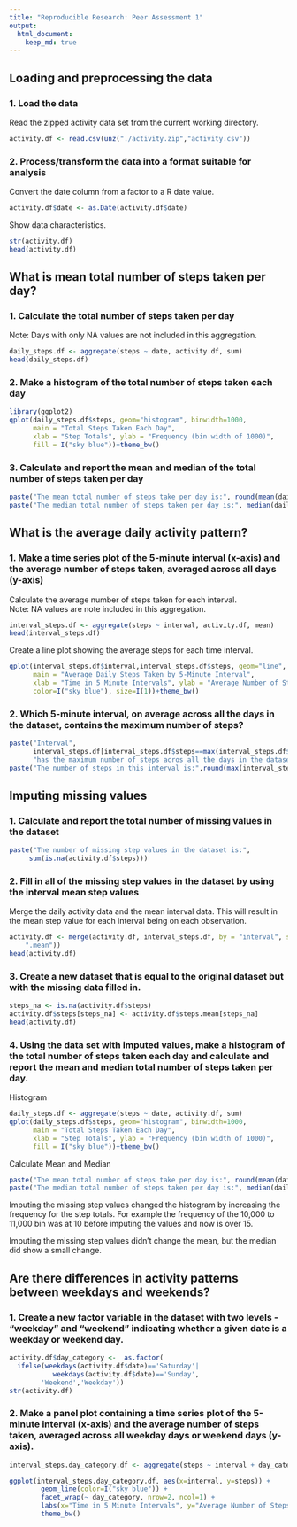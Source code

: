 ```yaml
---
title: "Reproducible Research: Peer Assessment 1"
output: 
  html_document:
    keep_md: true
---
```



## Loading and preprocessing the data
### 1. Load the data
Read the zipped activity data set from the current working directory.
```r
activity.df <- read.csv(unz("./activity.zip","activity.csv"))
```
### 2. Process/transform the data into a format suitable for analysis
Convert the date column from a factor to a R date value.
```r
activity.df$date <- as.Date(activity.df$date)
```
Show data characteristics.
```r
str(activity.df)
head(activity.df)
```


## What is mean total number of steps taken per day?
### 1. Calculate the total number of steps taken per day
Note: Days with only NA values are not included in this aggregation.
```r
daily_steps.df <- aggregate(steps ~ date, activity.df, sum)
head(daily_steps.df)
```
### 2. Make a histogram of the total number of steps taken each day
```r
library(ggplot2)
qplot(daily_steps.df$steps, geom="histogram", binwidth=1000,
      main = "Total Steps Taken Each Day",
      xlab = "Step Totals", ylab = "Frequency (bin width of 1000)",
      fill = I("sky blue"))+theme_bw()

```

### 3. Calculate and report the mean and median of the total number of steps taken per day
```r
paste("The mean total number of steps take per day is:", round(mean(daily_steps.df$steps),2))
paste("The median total number of steps taken per day is:", median(daily_steps.df$steps))

```

## What is the average daily activity pattern?
### 1. Make a time series plot of the 5-minute interval (x-axis) and the average number of steps taken, averaged across all days (y-axis)
Calculate the average number of steps taken for each interval.  
Note: NA values are note included in this aggregation.
```r
interval_steps.df <- aggregate(steps ~ interval, activity.df, mean)
head(interval_steps.df)
```
Create a line plot showing the average steps for each time interval.
```r
qplot(interval_steps.df$interval,interval_steps.df$steps, geom="line", 
      main = "Average Daily Steps Taken by 5-Minute Interval",
      xlab = "Time in 5 Minute Intervals", ylab = "Average Number of Steps",
      color=I("sky blue"), size=I(1))+theme_bw()
```

### 2. Which 5-minute interval, on average across all the days in the dataset, contains the maximum number of steps?
```r
paste("Interval", 
      interval_steps.df[interval_steps.df$steps==max(interval_steps.df$steps),1],
      "has the maximum number of steps acros all the days in the dataset.")
paste("The number of steps in this interval is:",round(max(interval_steps.df$steps)))

```


## Imputing missing values
### 1. Calculate and report the total number of missing values in the dataset
```r
paste("The number of missing step values in the dataset is:", 
     sum(is.na(activity.df$steps)))

```

### 2. Fill in all of the missing step values in the dataset by using the interval mean step values
Merge the daily activity data and the mean interval data.  This will result in the mean step value for each interval being on each observation.
```r
activity.df <- merge(activity.df, interval_steps.df, by = "interval", suffixes = c("", 
    ".mean"))
head(activity.df)
```
### 3. Create a new dataset that is equal to the original dataset but with the missing data filled in.
```r
steps_na <- is.na(activity.df$steps)
activity.df$steps[steps_na] <- activity.df$steps.mean[steps_na]
head(activity.df)
```
### 4. Using the data set with imputed values, make a histogram of the total number of steps taken each day and calculate and report the mean and median total number of steps taken per day.
Histogram 
```r
daily_steps.df <- aggregate(steps ~ date, activity.df, sum)
qplot(daily_steps.df$steps, geom="histogram", binwidth=1000,
      main = "Total Steps Taken Each Day",
      xlab = "Step Totals", ylab = "Frequency (bin width of 1000)",
      fill = I("sky blue"))+theme_bw()
```

Calculate Mean and Median
```r
paste("The mean total number of steps take per day is:", round(mean(daily_steps.df$steps),2))
paste("The median total number of steps taken per day is:", median(daily_steps.df$steps))
```
Imputing the missing step values changed the histogram by increasing the frequency for the step totals. For example the frequency of the 10,000 to 11,000 bin was at 10 before imputing the values and now is over 15.

Imputing the missing step values didn't change the mean, but the median did show a small change.

## Are there differences in activity patterns between weekdays and weekends?
### 1. Create a new factor variable in the dataset with two levels - "weekday" and "weekend" indicating whether a given date is a weekday or weekend day.
```r
activity.df$day_category <-  as.factor(
  ifelse(weekdays(activity.df$date)=='Saturday'|
           weekdays(activity.df$date)=='Sunday',
        'Weekend','Weekday'))
str(activity.df)
```
### 2. Make a panel plot containing a time series plot of the 5-minute interval (x-axis) and the average number of steps taken, averaged across all weekday days or weekend days (y-axis).
```r
interval_steps.day_category.df <- aggregate(steps ~ interval + day_category,              activity.df, mean)

ggplot(interval_steps.day_category.df, aes(x=interval, y=steps)) + 
        geom_line(color=I("sky blue")) + 
        facet_wrap(~ day_category, nrow=2, ncol=1) +
        labs(x="Time in 5 Minute Intervals", y="Average Number of Steps") +
        theme_bw()
```